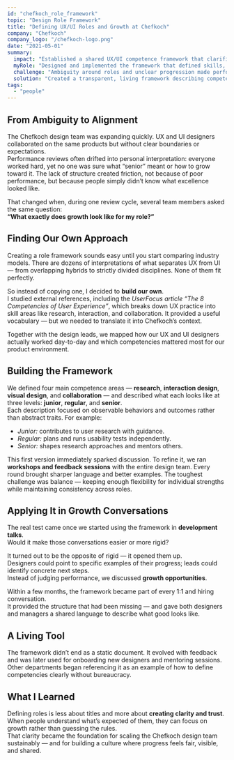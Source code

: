 ```yaml
---
id: "chefkoch_role_framework"
topic: "Design Role Framework"
title: "Defining UX/UI Roles and Growth at Chefkoch"
company: "Chefkoch"
company_logo: "/chefkoch-logo.png"
date: "2021-05-01"
summary:
  impact: "Established a shared UX/UI competence framework that clarified role expectations and guided growth conversations across the design team."
  myRole: "Designed and implemented the framework that defined skills, levels, and growth paths for UX and UI designers."
  challenge: "Ambiguity around roles and unclear progression made performance reviews subjective and inconsistent."
  solution: "Created a transparent, living framework describing competencies for UX and UI roles at different seniority levels and embedded it into daily development talks."
tags:
  - "people"
---
```


## From Ambiguity to Alignment

The Chefkoch design team was expanding quickly. UX and UI designers collaborated on the same products but without clear boundaries or expectations.  
Performance reviews often drifted into personal interpretation: everyone worked hard, yet no one was sure what “senior” meant or how to grow toward it. The lack of structure created friction, not because of poor performance, but because people simply didn’t know what excellence looked like.

That changed when, during one review cycle, several team members asked the same question:  
**“What exactly does growth look like for my role?”**

## Finding Our Own Approach

Creating a role framework sounds easy until you start comparing industry models. There are dozens of interpretations of what separates UX from UI — from overlapping hybrids to strictly divided disciplines. None of them fit perfectly.

So instead of copying one, I decided to **build our own**.  
I studied external references, including the _UserFocus article “The 8 Competencies of User Experience”_, which breaks down UX practice into skill areas like research, interaction, and collaboration. It provided a useful vocabulary — but we needed to translate it into Chefkoch’s context.

Together with the design leads, we mapped how our UX and UI designers actually worked day-to-day and which competencies mattered most for our product environment.

## Building the Framework

We defined four main competence areas — **research**, **interaction design**, **visual design**, and **collaboration** — and described what each looks like at three levels: **junior**, **regular**, and **senior**.  
Each description focused on observable behaviors and outcomes rather than abstract traits. For example:

- _Junior:_ contributes to user research with guidance.
- _Regular:_ plans and runs usability tests independently.
- _Senior:_ shapes research approaches and mentors others.

This first version immediately sparked discussion. To refine it, we ran **workshops and feedback sessions** with the entire design team. Every round brought sharper language and better examples. The toughest challenge was balance — keeping enough flexibility for individual strengths while maintaining consistency across roles.

## Applying It in Growth Conversations

The real test came once we started using the framework in **development talks**.  
Would it make those conversations easier or more rigid?

It turned out to be the opposite of rigid — it opened them up.  
Designers could point to specific examples of their progress; leads could identify concrete next steps.  
Instead of judging performance, we discussed **growth opportunities**.

Within a few months, the framework became part of every 1:1 and hiring conversation.  
It provided the structure that had been missing — and gave both designers and managers a shared language to describe what good looks like.

## A Living Tool

The framework didn’t end as a static document. It evolved with feedback and was later used for onboarding new designers and mentoring sessions. Other departments began referencing it as an example of how to define competencies clearly without bureaucracy.

## What I Learned

Defining roles is less about titles and more about **creating clarity and trust**.  
When people understand what’s expected of them, they can focus on growth rather than guessing the rules.  
That clarity became the foundation for scaling the Chefkoch design team sustainably — and for building a culture where progress feels fair, visible, and shared.
